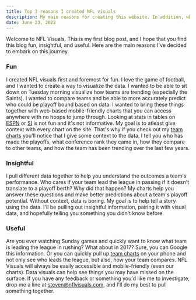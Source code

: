 ```yaml
---
title: Top 3 reasons I created NFL visuals
description: My main reasons for creating this website. In addition, where I plan to go with it and what you can expect as reader.
date: June 23, 2022
---
```


Welcome to NFL Visuals. This is my first blog post, and I hope that you find this blog fun, insightful, and useful. Here are the main reasons I've decided to embark on this journey.

### Fun

I created NFL visuals first and foremost for fun. I love the game of football, and I wanted to create a way to visualize the data. I wanted to be able to sit down on Tuesday morning visualize how teams are trending (especially the Saints). I wanted to compare teams and be able to more accurately predict who could be playoff bound based on data. I wanted to bring these things together with web-based mobile-friendly charts that you can access anywhere with no hoops to jump through. Looking at stats in tables on [ESPN](https://espn.com) or [SI](https://si.com) is not fun and it's not informative. My goal is to atleast give context with every chart on the site. That's why if you check out my [team charts](/team-charts) you'll notice that I give some context to the data. I tell you who has made the playoffs, what conference rank they came in, how they compare to other teams, and how the team has been trending over the last few years.

### Insightful

I pull different data together to help you understand the outcomes a team's performance. Who cares if your team lead the league in passing if it doesn't translate to a playoff berth? Why did that happen? My charts help you answer these questions and make better predictions about a team's playoff potential. Without context, data is boring. My goal is to help tell a story using the data. I'll be pulling out insightful information, pairing it with visual data, and hopefully telling you something you didn't know before.

### Useful

Are you ever watching Sunday games and quickly want to know what team is leading the league in rushing? What about in 2017? Sure, you can Google this information. Or you can quickly pull up [team charts](/team-charts) on your phone and not only see who leads the league, but also, how your team compares. NFL Visuals will always be easily accessible and mobile-friendly (even our charts). Data visuals can help see things you may have missed on the surface. If you have any feedback or something you'd like me to investigate, drop me a line at [steven@nflvisuals.com](mailto:steven@nflvisuals.com), and I'll do my best to pull something together.
